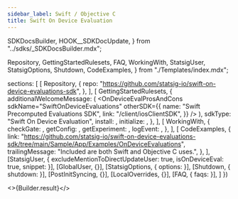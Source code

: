 ```yaml
---
sidebar_label: Swift / Objective C
title: Swift On Device Evaluation
---
```


  SDKDocsBuilder,
  HOOK__SDKDocUpdate,
} from "../sdks/_SDKDocsBuilder.mdx";

  Repository,
  GettingStartedRulesets,
  FAQ,
  WorkingWith,
  StatsigUser,
  StatsigOptions,
  Shutdown,
  CodeExamples,
} from "./Templates/index.mdx";





  sections: [
    [
      Repository,
      {
        repo: "https://github.com/statsig-io/swift-on-device-evaluations-sdk",
      },
    ],
    [
      GettingStartedRulesets,
      {
        additionalWelcomeMessage: (
          <OnDeviceEvalProsAndCons
            sdkName="SwiftOnDeviceEvaluations"
            otherSDK={{
              name: "Swift Precomputed Evaluations SDK",
              link: "/client/iosClientSDK",
            }}
          />
        ),
        sdkType: "Swift On Device Evaluation",
        install: <Install />,
        initialize: <Initialize />,
      },
    ],
    [
      WorkingWith,
      {
        checkGate: <CheckGate />,
        getConfig: <GetConfig />,
        getExperiment: <GetExperiment />,
        logEvent: <LogEvent />,
      },
    ],
    [
      CodeExamples,
      {
        link: "https://github.com/statsig-io/swift-on-device-evaluations-sdk/tree/main/Sample/App/Examples/OnDeviceEvaluations",
        trailingMessage: "Included are both Swift and Objective C uses.",
      },
    ],
    [StatsigUser, { excludeMentionToDirectUpdateUser: true, isOnDeviceEval: true, snippet: <CreateStatsigUser /> }],
    [GlobalUser, {}],
    [StatsigOptions, { options: <Options /> }],
    [Shutdown, { shutdown: <ShutdownSnippet /> }],
    [PostInitSyncing, {}],
    [LocalOverrides, {}],
    [FAQ, { faqs: <MoreFAQs /> }],
  ]
})


<>{Builder.result}</>

